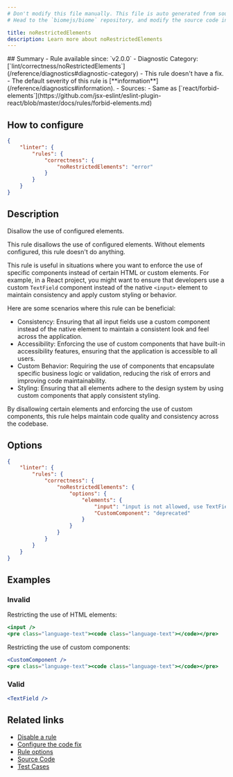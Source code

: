 ```yaml
---
# Don't modify this file manually. This file is auto generated from source, and you will lose your changes next time the website is built.
# Head to the `biomejs/biome` repository, and modify the source code in there.

title: noRestrictedElements
description: Learn more about noRestrictedElements
---
```


<Tabs>
<TabItem label="JSX and TSX" icon="seti:javascript">
## Summary
- Rule available since: `v2.0.0`
- Diagnostic Category: [`lint/correctness/noRestrictedElements`](/reference/diagnostics#diagnostic-category)
- This rule doesn't have a fix.
- The default severity of this rule is [**information**](/reference/diagnostics#information).
- Sources: 
  - Same as [`react/forbid-elements`](https://github.com/jsx-eslint/eslint-plugin-react/blob/master/docs/rules/forbid-elements.md)

## How to configure
```json title="biome.json"
{
	"linter": {
		"rules": {
			"correctness": {
				"noRestrictedElements": "error"
			}
		}
	}
}

```
## Description
Disallow the use of configured elements.

This rule disallows the use of configured elements. Without elements configured,
this rule doesn't do anything.

This rule is useful in situations where you want to enforce the use of specific components
instead of certain HTML or custom elements. For example, in a React project,
you might want to ensure that developers use a custom `TextField` component
instead of the native `<input>` element to maintain consistency and apply
custom styling or behavior.

Here are some scenarios where this rule can be beneficial:

- Consistency: Ensuring that all input fields use a custom component instead of the native
element to maintain a consistent look and feel across the application.
- Accessibility: Enforcing the use of custom components that have built-in
accessibility features, ensuring that the application is accessible to all users.
- Custom Behavior: Requiring the use of components that encapsulate specific business logic
or validation, reducing the risk of errors and improving code maintainability.
- Styling: Ensuring that all elements adhere to the design system by using
custom components that apply consistent styling.

By disallowing certain elements and enforcing the use of custom components,
this rule helps maintain code quality and consistency across the codebase.

## Options

```json title='biome.json'
{
	"linter": {
		"rules": {
			"correctness": {
				"noRestrictedElements": {
					"options": {
						"elements": {
							"input": "input is not allowed, use TextField component instead",
							"CustomComponent": "deprecated"
						}
					}
				}
			}
		}
	}
}
```

## Examples

### Invalid

Restricting the use of HTML elements:

```jsx
<input />
<pre class="language-text"><code class="language-text"></code></pre>

```

Restricting the use of custom components:

```jsx
<CustomComponent />
<pre class="language-text"><code class="language-text"></code></pre>

```

### Valid

```jsx
<TextField />
```

## Related links

- [Disable a rule](/linter/#disable-a-rule)
- [Configure the code fix](/linter#configure-the-code-fix)
- [Rule options](/linter/#rule-options)
- [Source Code](https://github.com/biomejs/biome/blob/main/crates/biome_js_analyze/src/lint/correctness/no_restricted_elements.rs)
- [Test Cases](https://github.com/biomejs/biome/blob/main/crates/biome_js_analyze/tests/specs/correctness/noRestrictedElements)

</TabItem>
</Tabs>

